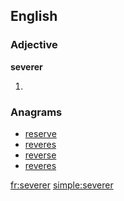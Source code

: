 ==English==

===Adjective===
'''severer'''

# {{comparative of|[[severe]]}}

===Anagrams===
* [[reserve#English|reserve]]
* [[reveres#English|reveres]]
* [[reverse#English|reverse]]
* [[reveres#English|reveres]]

[[fr:severer]]
[[simple:severer]]